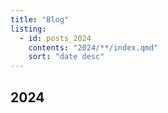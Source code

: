 ```yaml
---
title: "Blog"
listing:
  - id: posts_2024
    contents: "2024/**/index.qmd"
    sort: "date desc"
---
```


## 2024

:::{#posts_2024}
:::
